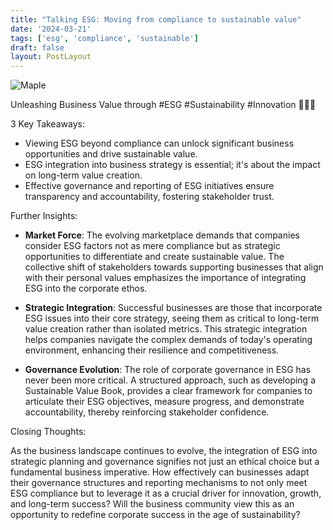 ```yaml
---
title: "Talking ESG: Moving from compliance to sustainable value"
date: '2024-03-21'
tags: ['esg', 'compliance', 'sustainable']
draft: false
layout: PostLayout
---
```


<div className="flex justify-center">
<div className="my-1 w-full px-2 xl:my-1 xl:w-1/2 xl:px-2">
    <img src="https://willpolesa.pythonanywhere.com/static/podcast_thumbnails/rec2gcRM4eo9hy8iBpodcast_thumbnail.png" alt="Maple" className="mx-auto h-58 w-auto" />
</div>
</div>

Unleashing Business Value through #ESG #Sustainability #Innovation 🌿💼🚀

3 Key Takeaways:

- Viewing ESG beyond compliance can unlock significant business opportunities and drive sustainable value.
- ESG integration into business strategy is essential; it's about the impact on long-term value creation.
- Effective governance and reporting of ESG initiatives ensure transparency and accountability, fostering stakeholder trust.

Further Insights:

- **Market Force**:
   The evolving marketplace demands that companies consider ESG factors not as mere compliance but as strategic opportunities to differentiate and create sustainable value. The collective shift of stakeholders towards supporting businesses that align with their personal values emphasizes the importance of integrating ESG into the corporate ethos.

- **Strategic Integration**:
   Successful businesses are those that incorporate ESG issues into their core strategy, seeing them as critical to long-term value creation rather than isolated metrics. This strategic integration helps companies navigate the complex demands of today's operating environment, enhancing their resilience and competitiveness.

- **Governance Evolution**:
   The role of corporate governance in ESG has never been more critical. A structured approach, such as developing a Sustainable Value Book, provides a clear framework for companies to articulate their ESG objectives, measure progress, and demonstrate accountability, thereby reinforcing stakeholder confidence.

Closing Thoughts:

As the business landscape continues to evolve, the integration of ESG into strategic planning and governance signifies not just an ethical choice but a fundamental business imperative. How effectively can businesses adapt their governance structures and reporting mechanisms to not only meet ESG compliance but to leverage it as a crucial driver for innovation, growth, and long-term success? Will the business community view this as an opportunity to redefine corporate success in the age of sustainability?
